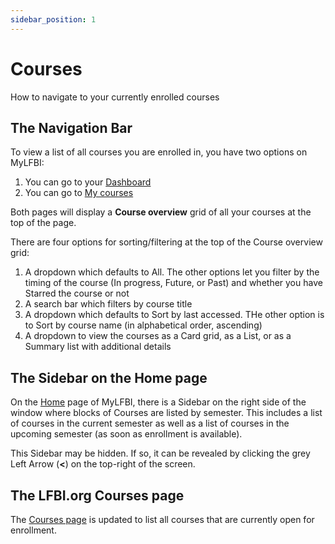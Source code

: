 ```yaml
---
sidebar_position: 1
---
```


# Courses
How to navigate to your currently enrolled courses

## The Navigation Bar

To view a list of all courses you are enrolled in, you have two options on MyLFBI:
1.  You can go to your [Dashboard](https://mylfbi.org/my/)
2.  You can go to [My courses](https://mylfbi.org/my/courses.php)

Both pages will display a **Course overview** grid of all your courses at the top of the page.

There are four options for sorting/filtering at the top of the Course overview grid:
1.  A dropdown which defaults to All. The other options let you filter by the timing of the course (In progress, Future, or Past) and whether you have Starred the course or not
2.  A search bar which filters by course title
3.  A dropdown which defaults to Sort by last accessed. THe other option is to Sort by course name (in alphabetical order, ascending)
4.  A dropdown to view the courses as a Card grid, as a List, or as a Summary list with additional details

## The Sidebar on the Home page

On the [Home](https://mylfbi.org/) page of MyLFBI, there is a Sidebar on the right side of the window where blocks of Courses are listed by semester. This includes a list of courses in the current semester as well as a list of courses in the upcoming semester (as soon as enrollment is available).

This Sidebar may be hidden. If so, it can be revealed by clicking the grey Left Arrow (**<**) on the top-right of the screen.

## The LFBI.org Courses page

The [Courses page](https://www.lfbi.org/courses) is updated to list all courses that are currently open for enrollment. 